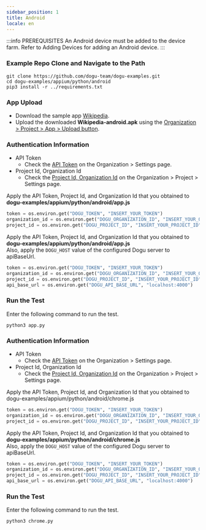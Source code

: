 ```yaml
---
sidebar_position: 1
title: Android
locale: en
---
```



:::info PREREQUISITES
An Android device must be added to the device farm. Refer to Adding Devices for adding an Android device.
:::

### Example Repo Clone and Navigate to the Path

```
git clone https://github.com/dogu-team/dogu-examples.git
cd dogu-examples/appium/python/android
pip3 install -r ../requirements.txt
```

<Tabs groupId="target" defaultValue="app">
<TabItem value="app" label="App" default>

### App Upload

* Download the sample app [Wikipedia](https://github.com/dogu-team/third-party-binaries/releases/download/wikipedia-apps/wikipedia-android.apk).
* Upload the downloaded **Wikipedia-android.apk** using the [Organization > Project > App > Upload button](/management/project/app).

### Authentication Information
* API Token
  * Check the [API Token](/management/organization/settings#api-token) on the Organization > Settings page.
* Project Id, Organization Id
  * Check the [Project Id, Organization Id](/management/project/settings#project-id) on the Organization > Project > Settings page.

<Tabs groupId="service" defaultValue="cloud">
<TabItem value="cloud" label="Cloud" default>

Apply the API Token, Project Id, and Organization Id that you obtained to **dogu-examples/appium/python/android/app.js**

```python
token = os.environ.get("DOGU_TOKEN", "INSERT_YOUR_TOKEN")
organization_id = os.environ.get("DOGU_ORGANIZATION_ID", "INSERT_YOUR_ORGANIZATION_ID")
project_id = os.environ.get("DOGU_PROJECT_ID", "INSERT_YOUR_PROJECT_ID")
```

</TabItem>
    
<TabItem value="self-hosted" label="Self-Hosted">

Apply the API Token, Project Id, and Organization Id that you obtained to **dogu-examples/appium/python/android/app.js**  
Also, apply the `DOGU_HOST` value of the configured Dogu server to apiBaseUrl.

```python
token = os.environ.get("DOGU_TOKEN", "INSERT_YOUR_TOKEN")
organization_id = os.environ.get("DOGU_ORGANIZATION_ID", "INSERT_YOUR_ORGANIZATION_ID")
project_id = os.environ.get("DOGU_PROJECT_ID", "INSERT_YOUR_PROJECT_ID")
api_base_url = os.environ.get("DOGU_API_BASE_URL", "localhost:4000")
```

</TabItem>
</Tabs>

### Run the Test
Enter the following command to run the test.
```
python3 app.py
```

</TabItem>

<TabItem value="chrome" label="Chrome">

### Authentication Information
* API Token
  * Check the [API Token](/management/organization/settings#api-token) on the Organization > Settings page.
* Project Id, Organization Id
  * Check the [Project Id, Organization Id](/management/project/settings#project-id) on the Organization > Project > Settings page.

<Tabs groupId="service" defaultValue="cloud">
<TabItem value="cloud" label="Cloud" default>

Apply the API Token, Project Id, and Organization Id that you obtained to dogu-examples/appium/python/android/chrome.js

```python
token = os.environ.get("DOGU_TOKEN", "INSERT_YOUR_TOKEN")
organization_id = os.environ.get("DOGU_ORGANIZATION_ID", "INSERT_YOUR_ORGANIZATION_ID")
project_id = os.environ.get("DOGU_PROJECT_ID", "INSERT_YOUR_PROJECT_ID")
```

</TabItem>
    
<TabItem value="self-hosted" label="Self-Hosted">

Apply the API Token, Project Id, and Organization Id that you obtained to **dogu-examples/appium/python/android/chrome.js**  
Also, apply the `DOGU_HOST` value of the configured Dogu server to apiBaseUrl.

```python
token = os.environ.get("DOGU_TOKEN", "INSERT_YOUR_TOKEN")
organization_id = os.environ.get("DOGU_ORGANIZATION_ID", "INSERT_YOUR_ORGANIZATION_ID")
project_id = os.environ.get("DOGU_PROJECT_ID", "INSERT_YOUR_PROJECT_ID")
api_base_url = os.environ.get("DOGU_API_BASE_URL", "localhost:4000")
```

</TabItem>
</Tabs>

### Run the Test
Enter the following command to run the test.
```
python3 chrome.py
```
</TabItem>
</Tabs>

